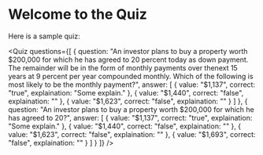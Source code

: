 
# Welcome to the Quiz

Here is a sample quiz:


<Quiz questions={[
  {
    question: "An investor plans to buy a property worth $200,000 for which he has agreed to 20 percent today as down payment. The remainder will be in the form of monthly payments over thenext 15 years at 9 percent per year compounded monthly. Which of the following is most likely to be the monthly payment?",
    answer: [
      { value: "$1,137", correct: "true", explaination: "Some explain." },
      { value: "$1,440", correct: "false", explaination: "" },
      { value: "$1,623", correct: "false", explaination: "" }
    ]
  },
  {
    question: "An investor plans to buy a property worth $200,000 for which he has agreed to 20?",
    answer: [
      { value: "$1,137", correct: "true", explaination: "Some explain." },
      { value: "$1,440", correct: "false", explaination: "" },
      { value: "$1,623", correct: "false", explaination: "" },
      { value: "$1,693", correct: "false", explaination: "" }
    ]
  }
]} />